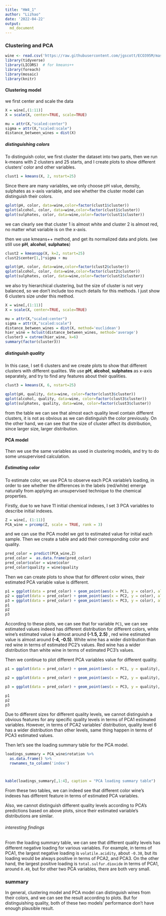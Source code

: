 ```yaml
---
title: "HW4_1"
author: "Lizhao"
date: '2022-04-22'
output: 
  md_document
---
```


### Clustering and PCA
```r
wine <- read.csv('https://raw.githubusercontent.com/jgscott/ECO395M/master/data/wine.csv')
library(tidyverse)
library(LICORS)  # for kmeans++
library(foreach)
library(mosaic)
library(knitr)

```

#### Clustering model
we first center and scale the data
```r
X = wine[,(1:11)]
X = scale(X, center=TRUE, scale=TRUE)

mu = attr(X,"scaled:center")
sigma = attr(X,"scaled:scale")
distance_between_wines = dist(X)
```

##### distinguishing colors
To distinguish color, we first cluster the dataset into two parts, then we run k-means with 2 clusters and 25 starts, and I create plots to show different clusters' color and other variables.
```r
clust1 = kmeans(X, 2, nstart=25)

```

Since there are many variables, we only choose pH value, density, sulphates as x-axis variable, and see whether the cluster model can distinguish their colors.

```r
qplot(pH, color, data=wine,color=factor(clust1$cluster))
qplot(alcohol, color, data=wine,color=factor(clust1$cluster))
qplot(sulphates, color, data=wine,color=factor(clust1$cluster))
```
we can clearly see that cluster 1 is almost white and cluster 2 is almost red, no matter what variable is on the x-axis.

then we use kmeans++ method, and get its normalized data and plots. (we still use __pH__, __alcohol__, __sulphates__)


```r
clust2 = kmeanspp(X, k=2, nstart=25)
clust2$center[1,]*sigma + mu

```

```r
qplot(pH, color, data=wine,color=factor(clust2$cluster))
qplot(alcohol, color, data=wine,color=factor(clust2$cluster))
qplot(sulphates, color, data=wine,color=factor(clust2$cluster))
```
we also try hierarchical clustering, but the size of cluster is not very balanced, so we don't include too much details for this methods. I just show 6 clusters size under this method.

```r
X = wine[,(1:11)]
X = scale(X, center=TRUE, scale=TRUE)

mu = attr(X,"scaled:center")
sigma = attr(X,"scaled:scale")
distance_between_wines = dist(X, method='euclidean')
hier_wine = hclust(distance_between_wines, method='average')
cluster3 = cutree(hier_wine, k=6)
summary(factor(cluster3))
```


##### distinguish quality
In this case, I set 6 clusters and we create plots to show that different clusters with different qualites. We use __pH__, __alcohol__, __sulphates__ as x-axis separately, and try to find any features about their qualities.

```r
clust3 = kmeans(X, 6, nstart=25)
```

```r

qplot(pH, quality, data=wine, color=factor(clust3$cluster))
qplot(alcohol, quality, data=wine, color=factor(clust3$cluster))
qplot(sulphates, quality, data=wine, color=factor(clust3$cluster))


```


from the table we can see that almost each quality level contain different clusters, it is not as obvious as we can distinguish the color previously. On the other hand, we can see that the size of cluster affect its distribution, since larger size, larger distribution.



#### PCA model
Then we use the same variables as used in clustering models, and try to do some unsupervised calculation.

##### Estimating color
To estimate color, we use PCA to observe each PCA variable's loading, in order to see whether the differences in the labels (red/white) emerge naturally from applying an unsupervised technique to the chemical properties. 

Firstly, due to we have 11 initial chemical indexes, I set 3 PCA variables to describe initial indexes. 

```r
Z = wine[, (1:11)]
PCA_wine = prcomp(Z, scale = TRUE, rank = 3)
```

and we can use the PCA model we got to estimated value for initial each sample. Then we create a table and add their corresponding color and quality.

```r
pred_color = predict(PCA_wine,Z)
pred_color =  as.data.frame(pred_color)
pred_color$color = wine$color
pred_color$quality = wine$quality
```



Then we can create plots to show that for different color wines, their estimated PCA variable value is different.

```r

p1 = ggplot(data = pred_color) + geom_point(aes(x = PC1, y = color), alpha = 0.02) + labs(title = 'PCA1 for different colors ')
p2 = ggplot(data = pred_color) + geom_point(aes(x = PC2, y = color), alpha = 0.02) + labs(title = 'PCA2 for different colors')
p3 = ggplot(data = pred_color) + geom_point(aes(x = PC3, y = color), alpha = 0.02) + labs(title = 'PCA3 for different colors')
p1
p2
p3
```

According to these plots, we can see that for variable `PC1`, we can see estimated values indeed has different distribution for different colors, white wine's estimated value is almost around __(-1.5, 2.5)__ , red wine estimated value is almost around __(-4, -0.5)__. White wine has a wider distribution than red wine in terms of estimated PC2's values. Red wine has a wider distribution than white wine in terms of estimated PC3's values.


Then we continue to plot different PCA variables value for different quality.

```r
p1 = ggplot(data = pred_color) + geom_point(aes(x = PC1, y = quality), alpha = 0.02) + labs(title = 'PCA1 for differnt qualities ')

p2 = ggplot(data = pred_color) + geom_point(aes(x = PC2, y = quality), alpha = 0.02) + labs(title = 'PCA2 for differnt qualities ')

p3 = ggplot(data = pred_color) + geom_point(aes(x = PC3, y = quality), alpha = 0.02) + labs(title = 'PCA3 for differnt qualities ')

p1
p2
p3

```

Due to different sizes for different quality levels, we cannot distinguish a obvious features for any specific quality levels in terms of PCA1 estimated variables. However, in terms of PCA2 variables' distribution, quality level 6 has a wider distribution than other levels, same thing happen in terms of PCA3 estimated values.

Then let's see the loading summary table for the PCA model. 


```r
loadings_summary = PCA_wine$rotation %>%
  as.data.frame() %>%
  rownames_to_column('index')



kable(loadings_summary[,1:4], caption = "PCA loading summary table")


```

From these two tables, we can indeed see that different color wine's indexes has different feature in terms of estimated PCA variables. 

Also, we cannot distinguish different quality levels according to PCA's predictions based on above plots, since their estimated variable's distributions are similar.

###### interesting findings

From the loading summary table, we can see that different quality levels has different negative loading for various variables. For example, in terms of PCA1, the largest negative loading is `volatile.acidity`, about `-0.38`, but its loading would be always positive in terms of PCA2, and PCA3. On the other hand, the largest positive loading is `total.sulfur.dioxide` in terms of PCA1, around `0.49`, but for other two PCA variables, there are both very small.

### summary
In general, clustering model and PCA model can distinguish wines from their colors, and we can see the result according to plots. But for distinguishing quality, both of these two models' performance don't have enough plausible result. 













